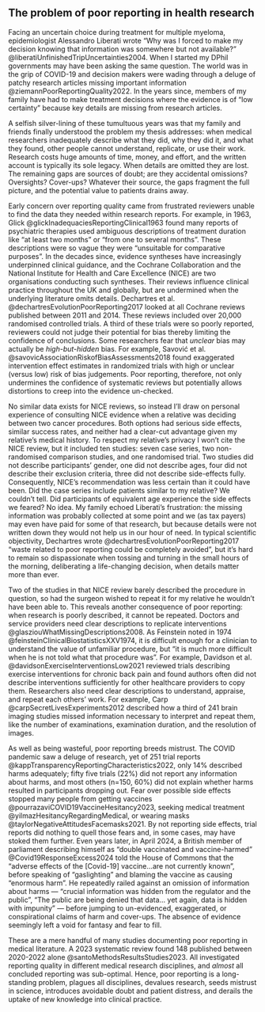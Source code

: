 ## The problem of poor reporting in health research

Facing an uncertain choice during treatment for multiple myeloma, epidemiologist Alessandro Liberati wrote "Why was I forced to make my decision knowing that information was somewhere but not available?" @liberatiUnfinishedTripUncertainties2004. When I started my DPhil governments may have been asking the same question. The world was in the grip of COVID-19 and decision makers were wading through a deluge of patchy research articles missing important information @ziemannPoorReportingQuality2022. In the years since, members of my family have had to make treatment decisions where the evidence is of "low certainty" because key details are missing from research articles.

A selfish silver-lining of these tumultuous years was that my family and friends finally understood the problem my thesis addresses: when medical researchers inadequately describe what they did, why they did it, and what they found, other people cannot understand, replicate, or use their work. Research costs huge amounts of time, money, and effort, and the written account is typically its sole legacy. When details are omitted they are lost. The remaining gaps are sources of doubt; are they accidental omissions? Oversights? Cover-ups? Whatever their source, the gaps fragment the full picture, and the potential value to patients drains away.

Early concern over reporting quality came from frustrated reviewers unable to find the data they needed within research reports. For example, in 1963, Glick @glickInadequaciesReportingClinical1963 found many reports of psychiatric therapies used ambiguous descriptions of treatment duration like "at least two months" or "from one to several months". These descriptions were so vague they were "unsuitable for comparative purposes". In the decades since, evidence syntheses have increasingly underpinned clinical guidance, and the Cochrane Collaboration and the National Institute for Health and Care Excellence (NICE) are two organisations conducting such syntheses. Their reviews influence clinical practice throughout the UK and globally, but are undermined when the underlying literature omits details. Dechartres et al. @dechartresEvolutionPoorReporting2017 looked at all Cochrane reviews published between 2011 and 2014. These reviews included over 20,000 randomised controlled trials. A third of these trials were so poorly reported, reviewers could not judge their potential for bias thereby limiting the confidence of conclusions. Some researchers fear that _unclear_ bias may actually be _high-but-hidden_ bias. For example, Savović et al. @savovicAssociationRiskofBiasAssessments2018 found exaggerated intervention effect estimates in randomized trials with high or unclear (versus low) risk of bias judgements. Poor reporting, therefore, not only undermines the confidence of systematic reviews but potentially allows distortions to creep into the evidence un-checked.

No similar data exists for NICE reviews, so instead I'll draw on personal experience of consulting NICE evidence when a relative was deciding between two cancer procedures. Both options had serious side effects, similar success rates, and neither had a clear-cut advantage given my relative's medical history. To respect my relative's privacy I won't cite the NICE review, but it included ten studies: seven case series, two non-randomised comparison studies, and one randomised trial. Two studies did not describe participants' gender, one did not describe ages, four did not describe their exclusion criteria, three did not describe side-effects fully. Consequently, NICE's recommendation was less certain than it could have been. Did the case series include patients similar to my relative? We couldn't tell. Did participants of equivalent age experience the side effects we feared? No idea. My family echoed Liberati's frustration: the missing information was probably collected at some point and we (as tax payers) may even have paid for some of that research, but because details were not written down they would not help us in our hour of need. In typical scientific objectivity, Dechartres wrote @dechartresEvolutionPoorReporting2017 "waste related to poor reporting could be completely avoided", but it's hard to remain so dispassionate when tossing and turning in the small hours of the morning, deliberating a life-changing decision, when details matter more than ever.

Two of the studies in that NICE review barely described the procedure in question, so had the surgeon wished to repeat it for my relative he wouldn't have been able to. This reveals another consequence of poor reporting: when research is poorly described, it cannot be repeated. Doctors and service providers need clear descriptions to replicate interventions @glasziouWhatMissingDescriptions2008. As Feinstein noted in 1974 @feinsteinClinicalBiostatisticsXXV1974, it is difficult enough for a clinician to understand the value of unfamiliar procedure, but "it is much more difficult when he is not told what that procedure was". For example, Davidson et al. @davidsonExerciseInterventionsLow2021 reviewed trials describing exercise interventions for chronic back pain and found authors often did not describe interventions sufficiently for other healthcare providers to copy them. Researchers also need clear descriptions to understand, appraise, and repeat each others' work. For example, Carp @carpSecretLivesExperiments2012 described how a third of 241 brain imaging studies missed information necessary to interpret and repeat them, like the number of examinations, examination duration, and the resolution of images. 

As well as being wasteful, poor reporting breeds mistrust. The COVID pandemic saw a deluge of research, yet of 251 trial reports @kappTransparencyReportingCharacteristics2022, only 14% described harms adequately; fifty five trials (22%) did not report any information about harms, and most others (n=150, 60%) did not explain whether harms resulted in participants dropping out. Fear over possible side effects stopped many people from getting vaccines @pourrazaviCOVID19VaccineHesitancy2023, seeking medical treatment @yilmazHesitancyRegardingMedical, or wearing masks @taylorNegativeAttitudesFacemasks2021. By not reporting side effects, trial reports did nothing to quell those fears and, in some cases, may have stoked them further. Even years later, in April 2024, a British member of parliament describing himself as "double vaccinated and vaccine-harmed" @Covid19ResponseExcess2024 told the House of Commons that the "adverse effects of the [Covid-19] vaccine...are not currently known", before speaking of "gaslighting" and blaming the vaccine as causing "enormous harm". He repeatedly railed against an omission of information about harms &mdash; "crucial information was hidden from the regulator and the public", "The public are being denied that data... yet again, data is hidden with impunity" &mdash; before jumping to un-evidenced, exaggerated, or conspirational claims of harm and cover-ups. The absence of evidence seemingly left a void for fantasy and fear to fill. 

These are a mere handful of many studies documenting poor reporting in medical literature. A 2023 systematic review found 148 published between 2020-2022 alone @santoMethodsResultsStudies2023. All investigated reporting quality in different medical research disciplines, and *almost* all concluded reporting was sub-optimal. Hence, poor reporting is a long-standing problem, plagues all disciplines, devalues research, seeds mistrust in science, introduces avoidable doubt and patient distress, and derails the uptake of new knowledge into clinical practice.